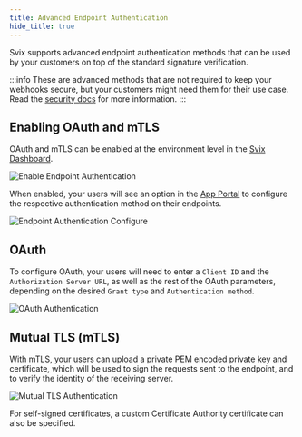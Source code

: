 ```yaml
---
title: Advanced Endpoint Authentication
hide_title: true
---
```



<HeaderWithCopyButton title="Advanced Endpoint Authentication" sourceMarkdown={RAW} />

Svix supports advanced endpoint authentication methods that can be used by your customers on top of the standard signature verification.

:::info
These are advanced methods that are not required to keep your webhooks secure, but your customers might need them for their use case.
Read the [security docs](/security) for more information.
:::

## Enabling OAuth and mTLS

OAuth and mTLS can be enabled at the environment level in the [Svix Dashboard](https://dashboard.svix.com/settings/organization/general-settings).

![Enable Endpoint Authentication](./img/endpoint-authentication/endpoint-authentication-enable.png)

When enabled, your users will see an option in the [App Portal](/app-portal) to configure the respective authentication method on their endpoints.

![Endpoint Authentication Configure](./img/endpoint-authentication/endpoint-authentication-configure.png)

## OAuth
To configure OAuth, your users will need to enter a `Client ID` and the `Authorization Server URL`, as well as the rest of the OAuth parameters, depending on the desired `Grant type` and `Authentication method`.

![OAuth Authentication](./img/endpoint-authentication/endpoint-configure-oauth.png)

## Mutual TLS (mTLS)

With mTLS, your users can upload a private PEM encoded private key and certificate, which will be used to sign the requests sent to the endpoint, and to verify the identity of the receiving server.

![Mutual TLS Authentication](./img/endpoint-authentication/endpoint-configure-mtls.png)

For self-signed certificates, a custom Certificate Authority certificate can also be specified.
